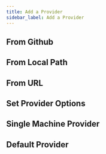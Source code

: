 ```yaml
---
title: Add a Provider
sidebar_label: Add a Provider
---
```


## From Github

## From Local Path

## From URL

## Set Provider Options

## Single Machine Provider

## Default Provider
